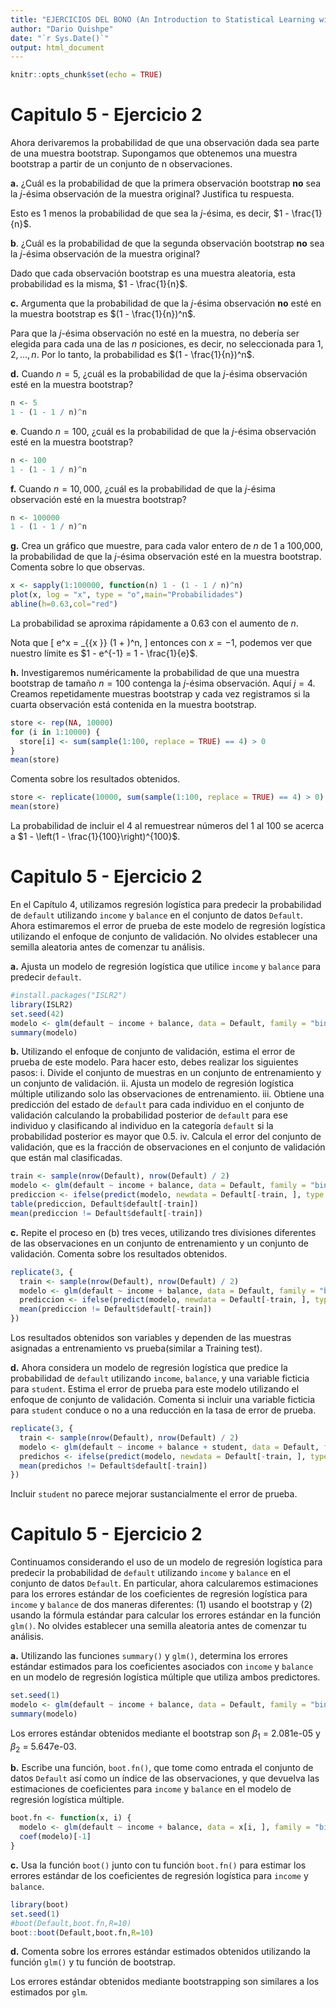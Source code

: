 ```yaml
---
title: "EJERCICIOS DEL BONO (An Introduction to Statistical Learning with Applications in R)"
author: "Dario Quishpe"
date: "`r Sys.Date()`"
output: html_document
---
```


```r
knitr::opts_chunk$set(echo = TRUE)
```

# Capitulo 5 - Ejercicio 2

Ahora derivaremos la probabilidad de que una observación dada sea parte de una muestra bootstrap. Supongamos que obtenemos una muestra bootstrap a partir de un conjunto de n observaciones.

**a.** ¿Cuál es la probabilidad de que la primera observación bootstrap **no** sea la $j$-ésima observación de la muestra original? Justifica tu respuesta.

Esto es $1$ menos la probabilidad de que sea la $j$-ésima, es decir, $1 - \frac{1}{n}$.

**b**. ¿Cuál es la probabilidad de que la segunda observación bootstrap **no** sea la $j$-ésima observación de la muestra original?

Dado que cada observación bootstrap es una muestra aleatoria, esta probabilidad es la misma, $1 - \frac{1}{n}$.

**c.** Argumenta que la probabilidad de que la $j$-ésima observación **no** esté en la muestra bootstrap es $(1 - \frac{1}{n})^n$.

Para que la $j$-ésima observación no esté en la muestra, no debería ser elegida para cada una de las $n$ posiciones, es decir, no seleccionada para $1, 2, ..., n$. Por lo tanto, la probabilidad es $(1 - \frac{1}{n})^n$.

**d.** Cuando $n = 5$, ¿cuál es la probabilidad de que la $j$-ésima observación esté en la muestra bootstrap?
```r
n <- 5
1 - (1 - 1 / n)^n
```

**e**. Cuando $n = 100$, ¿cuál es la probabilidad de que la $j$-ésima observación esté en la muestra bootstrap?
```r
n <- 100
1 - (1 - 1 / n)^n
```

**f.** Cuando $n = 10,000$, ¿cuál es la probabilidad de que la $j$-ésima observación esté en la muestra bootstrap?
```r
n <- 100000
1 - (1 - 1 / n)^n
```
**g.** Crea un gráfico que muestre, para cada valor entero de $n$ de 1 a 100,000, la probabilidad de que la $j$-ésima observación esté en la muestra bootstrap. Comenta sobre lo que observas.
```r
x <- sapply(1:100000, function(n) 1 - (1 - 1 / n)^n)
plot(x, log = "x", type = "o",main="Probabilidades")
abline(h=0.63,col="red")
```
La probabilidad se aproxima rápidamente a 0.63 con el aumento de $n$.

Nota que
\[
e^x = \lim_{{x \to \infty}} \left(1 + \frac{x}{n}\right)^n,
\]
entonces con $x = -1$, podemos ver que nuestro límite es $1 - e^{-1} = 1 - \frac{1}{e}$.

**h.** Investigaremos numéricamente la probabilidad de que una muestra bootstrap de tamaño $n = 100$ contenga la $j$-ésima observación. Aquí $j = 4$. Creamos repetidamente muestras bootstrap y cada vez registramos si la cuarta observación está contenida en la muestra bootstrap.



```r
store <- rep(NA, 10000)
for (i in 1:10000) {
  store[i] <- sum(sample(1:100, replace = TRUE) == 4) > 0
}
mean(store)
```


Comenta sobre los resultados obtenidos.
```r
store <- replicate(10000, sum(sample(1:100, replace = TRUE) == 4) > 0)
mean(store)

```

La probabilidad de incluir el $4$ al remuestrear números del $1$ al $100$ se acerca a $1 - \left(1 - \frac{1}{100}\right)^{100}$.



# Capitulo 5 - Ejercicio 2

En el Capítulo 4, utilizamos regresión logística para predecir la probabilidad de `default` utilizando `income` y `balance` en el conjunto de datos `Default`. Ahora estimaremos el error de prueba de este modelo de regresión logística utilizando el enfoque de conjunto de validación. No olvides establecer una semilla aleatoria antes de comenzar tu análisis.

**a.** Ajusta un modelo de regresión logística que utilice `income` y `balance` para predecir `default`.
```r
#install.packages("ISLR2")
library(ISLR2)
set.seed(42)
modelo <- glm(default ~ income + balance, data = Default, family = "binomial")
summary(modelo)
```

**b.** Utilizando el enfoque de conjunto de validación, estima el error de prueba de este modelo. Para hacer esto, debes realizar los siguientes pasos:
    i. Divide el conjunto de muestras en un conjunto de entrenamiento y un conjunto de validación.
    ii. Ajusta un modelo de regresión logística múltiple utilizando solo las observaciones de entrenamiento.
    iii. Obtiene una predicción del estado de `default` para cada individuo en el conjunto de validación calculando la probabilidad posterior de `default` para ese individuo y clasificando al individuo en la categoría `default` si la probabilidad posterior es mayor que 0.5.
    iv. Calcula el error del conjunto de validación, que es la fracción de observaciones en el conjunto de validación que están mal clasificadas.

```r
train <- sample(nrow(Default), nrow(Default) / 2)
modelo <- glm(default ~ income + balance, data = Default, family = "binomial", subset = train)
prediccion <- ifelse(predict(modelo, newdata = Default[-train, ], type = "response") > 0.5, "SI", "No")
table(prediccion, Default$default[-train])
mean(prediccion != Default$default[-train])
```
**c.** Repite el proceso en (b) tres veces, utilizando tres divisiones diferentes de las observaciones en un conjunto de entrenamiento y un conjunto de validación. Comenta sobre los resultados obtenidos.

```r
replicate(3, {
  train <- sample(nrow(Default), nrow(Default) / 2)
  modelo <- glm(default ~ income + balance, data = Default, family = "binomial", subset = train)
  prediccion <- ifelse(predict(modelo, newdata = Default[-train, ], type = "response") > 0.5, "SI", "No")
  mean(prediccion != Default$default[-train])
})
```

Los resultados obtenidos son variables y dependen de las muestras asignadas a entrenamiento vs prueba(similar a Training test).

**d.** Ahora considera un modelo de regresión logística que predice la probabilidad de `default` utilizando `income`, `balance`, y una variable ficticia para `student`. Estima el error de prueba para este modelo utilizando el enfoque de conjunto de validación. Comenta si incluir una variable ficticia para `student` conduce o no a una reducción en la tasa de error de prueba.
```r
replicate(3, {
  train <- sample(nrow(Default), nrow(Default) / 2)
  modelo <- glm(default ~ income + balance + student, data = Default, family = "binomial", subset = train)
  predichos <- ifelse(predict(modelo, newdata = Default[-train, ], type = "response") > 0.5, "SI", "No")
  mean(predichos != Default$default[-train])
})
```

Incluir `student` no parece mejorar sustancialmente el error de prueba.

# Capitulo 5 - Ejercicio 2

Continuamos considerando el uso de un modelo de regresión logística para predecir la probabilidad de `default` utilizando `income` y `balance` en el conjunto de datos `Default`. En particular, ahora calcularemos estimaciones para los errores estándar de los coeficientes de regresión logística para `income` y `balance` de dos maneras diferentes: (1) usando el bootstrap y (2) usando la fórmula estándar para calcular los errores estándar en la función `glm()`. No olvides establecer una semilla aleatoria antes de comenzar tu análisis.

**a.** Utilizando las funciones `summary()` y `glm()`, determina los errores estándar estimados para los coeficientes asociados con `income` y `balance` en un modelo de regresión logística múltiple que utiliza ambos predictores.
```r
set.seed(1)
modelo <- glm(default ~ income + balance, data = Default, family = "binomial")
summary(modelo)
```
Los errores estándar obtenidos mediante el bootstrap son $\beta_1$ = 2.081e-05 y $\beta_2$ = 5.647e-03.

**b.** Escribe una función, `boot.fn()`, que tome como entrada el conjunto de datos `Default` así como un índice de las observaciones, y que devuelva las estimaciones de coeficientes para `income` y `balance` en el modelo de regresión logística múltiple.
```r
boot.fn <- function(x, i) {
  modelo <- glm(default ~ income + balance, data = x[i, ], family = "binomial")
  coef(modelo)[-1]
}
```
**c.** Usa la función `boot()` junto con tu función `boot.fn()` para estimar los errores estándar de los coeficientes de regresión logística para `income` y `balance`.

```r
library(boot)
set.seed(1)
#boot(Default,boot.fn,R=10)
boot::boot(Default,boot.fn,R=10)
```

**d.** Comenta sobre los errores estándar estimados obtenidos utilizando la función `glm()` y tu función de bootstrap.


Los errores estándar obtenidos mediante bootstrapping son similares a los estimados
por `glm`.

